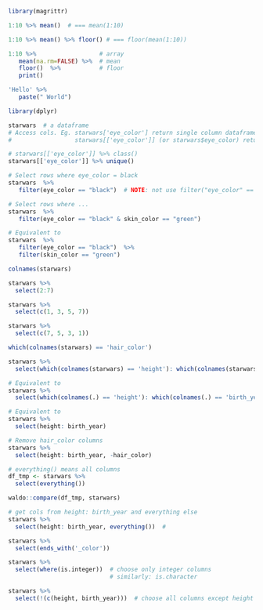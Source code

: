 <!-- 1. Pipe operator -->
```r
library(magrittr)
```
```r
1:10 %>% mean()  # === mean(1:10)
```
```r
1:10 %>% mean() %>% floor() # === floor(mean(1:10))
```
```r
1:10 %>%                  # array
   mean(na.rm=FALSE) %>%  # mean
   floor()  %>%           # floor
   print()
```
```r
'Hello' %>%
   paste(" World")
```
<!-- 2. filter 
   filter    -> selecting rows
   select    -> selecting cols
   mutate    -> add/change cols
   arrange   -> order rows
   summarize -> make summary
-->
```r
library(dplyr)
```
```r
starwars  # a dataframe
# Access cols. Eg. starwars['eye_color'] return single column dataframe
#                  starwars[['eye_color']] (or starwars$eye_color) return a vector 
```
```r
# starwars[['eye_color']] %>% class()
starwars[['eye_color']] %>% unique()
```
```r
# Select rows where eye_color = black
starwars  %>% 
   filter(eye_color == "black")  # NOTE: not use filter("eye_color" == "black") 
```
```r
# Select rows where ...
starwars  %>% 
   filter(eye_color == "black" & skin_color == "green") 

# Equivalent to
starwars  %>% 
   filter(eye_color == "black")  %>% 
   filter(skin_color == "green")
```
<!-- 3. select: selecting cols 
Helper functions: starts_with(), ends_with(), contains(), where()
-->
```r
colnames(starwars)
```
```r
starwars %>%
  select(2:7)

```

```r
starwars %>%
  select(c(1, 3, 5, 7))

starwars %>%
  select(c(7, 5, 3, 1))
```
```r
which(colnames(starwars) == 'hair_color')
```
```r
starwars %>%
  select(which(colnames(starwars) == 'height'): which(colnames(starwars) == 'birth_year'))

# Equivalent to
starwars %>%
  select(which(colnames(.) == 'height'): which(colnames(.) == 'birth_year'))

# Equivalent to
starwars %>%
  select(height: birth_year)

# Remove hair_color columns
starwars %>%
  select(height: birth_year, -hair_color)
```
```r
# everything() means all columns
df_tmp <- starwars %>%
  select(everything())

waldo::compare(df_tmp, starwars)
```
```r
# get cols from height: birth_year and everything else
starwars %>%
  select(height: birth_year, everything())  # 
```
```r
starwars %>%
  select(ends_with('_color')) 
```

```r
starwars %>%
  select(where(is.integer))  # choose only integer columns
                             # similarly: is.character
```
```r
starwars %>%
  select(!(c(height, birth_year)))  # choose all columns except height and birth_year
```



















